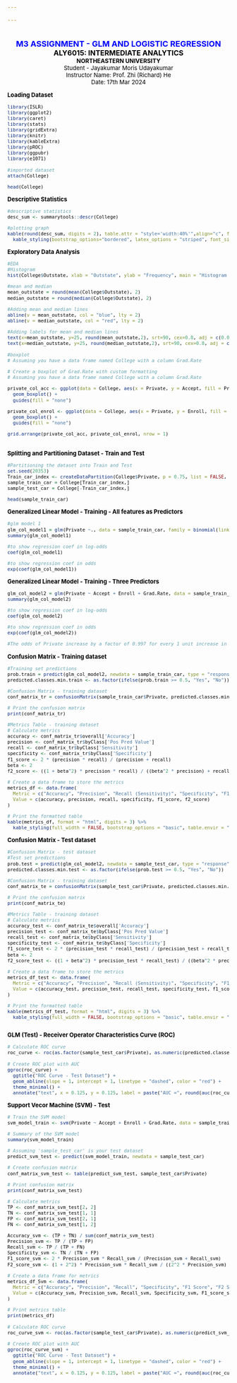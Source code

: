 ---

---

<B>
<FONT SIZE = 4, color = "blue">
<center><BR>
M3 ASSIGNMENT - GLM AND LOGISTIC REGRESSION
<BR>
<FONT SIZE = 3, color = "black">
ALY6015: INTERMEDIATE ANALYTICS
<BR>
<FONT SIZE = 2.5, color = "black">
NORTHEASTERN UNIVERSITY
<BR>
<FONT SIZE = 2.5, color = "black">
</B>
Student - Jayakumar Moris Udayakumar
<BR>
<FONT SIZE = 2.5, color = "black">
Instructor Name: Prof. Zhi (Richard) He
<BR>
<FONT SIZE = 2.5, color = "black">
Date: 17th Mar 2024
<BR></center></B>


<B>
<FONT SIZE = 2, color = "black">
Loading Dataset
</B><BR>

```{r message=FALSE, warning=FALSE}

library(ISLR)
library(ggplot2)
library(caret)
library(stats)
library(gridExtra)
library(knitr)
library(kableExtra)
library(pROC)
library(ggpubr)
library(e1071)

#imported dataset
attach(College)

head(College)

```

<B>
<FONT SIZE = 2, color = "black">
Descriptive Statistics
</B><BR>

```{r warning=FALSE}

#descriptive statistics
desc_sum <- summarytools::descr(College)

#plotting graph
kable(round(desc_sum, digits = 2), table.attr = "style='width:40%'",align="c", format="html", digits = 2) %>%
  kable_styling(bootstrap_options="bordered", latex_options = "striped", font_size = NULL)


```
<B>
<FONT SIZE = 2, color = "black">
Exploratory Data Analysis
</B><BR>

```{r }

#EDA
#Histogram
hist(College$Outstate, xlab = "Outstate", ylab = "Frequency", main = "Histogram - Outstate", col = "skyblue")

#mean and median
mean_outstate = round(mean(College$Outstate), 2)
median_outstate = round(median(College$Outstate), 2)

#Adding mean and median lines
abline(v = mean_outstate, col = "blue", lty = 2)
abline(v = median_outstate, col = "red", lty = 2)

#Adding labels for mean and median lines
text(x=mean_outstate, y=25, round(mean_outstate,2), srt=90, cex=0.8, adj = c(0.001,1))
text(x=median_outstate, y=25, round(median_outstate,2), srt=90, cex=0.8, adj = c(0.001,0))

```


```{r }
#boxplot
# Assuming you have a data frame named College with a column Grad.Rate

# Create a boxplot of Grad.Rate with custom formatting
# Assuming you have a data frame named College with a column Grad.Rate

private_col_acc <- ggplot(data = College, aes(x = Private, y = Accept, fill = Private)) +
  geom_boxplot() +
  guides(fill = "none")

private_col_enrol <- ggplot(data = College, aes(x = Private, y = Enroll, fill = Private)) +
  geom_boxplot() +
  guides(fill = "none")

grid.arrange(private_col_acc, private_col_enrol, nrow = 1)

```
<B>
<BR>
<FONT SIZE = 2, color = "black">
Splitting and Partitioning Dataset - Train and Test
</B><BR>

```{r }

#Partitioning the dataset into Train and Test
set.seed(20353)
Train_car_index <- createDataPartition(College$Private, p = 0.75, list = FALSE, times = 1)
sample_train_car = College[Train_car_index,]
sample_test_car = College[-Train_car_index,]

head(sample_train_car)

```
<B>
<FONT SIZE = 2, color = "black">
Generalized Linear Model - Training - All features as Predictors
</B><BR>

```{r warning=FALSE}

#glm model 1
glm_col_model1 = glm(Private ~., data = sample_train_car, family = binomial(link = "logit"))
summary(glm_col_model1)

#to show regression coef in log-odds
coef(glm_col_model1)

#to show regression coef in odds
exp(coef(glm_col_model1))

```
<B>
<FONT SIZE = 2, color = "black">
Generalized Linear Model - Training - Three Predictors
</B><BR>

```{r }

glm_col_model2 = glm(Private ~ Accept + Enroll + Grad.Rate, data = sample_train_car, family = binomial(link = "logit"))
summary(glm_col_model2)

#to show regression coef in log-odds
coef(glm_col_model2)

#to show regression coef in odds
exp(coef(glm_col_model2))

#The odds of Private increase by a factor of 0.997 for every 1 unit increase in Enroll

```
<B>
<FONT SIZE = 2, color = "black">
Confusion Matrix - Training dataset
</B><BR>

```{r}

#Training set predictions
prob.train = predict(glm_col_model2, newdata = sample_train_car, type = "response")
predicted.classes.min.train <- as.factor(ifelse(prob.train >= 0.5, "Yes", "No"))

#Confusion Matrix - training dataset
conf_matrix_tr = confusionMatrix(sample_train_car$Private, predicted.classes.min.train, positive = 'Yes')

# Print the confusion matrix
print(conf_matrix_tr)

#Metrics Table - training dataset
# Calculate metrics
accuracy <- conf_matrix_tr$overall['Accuracy']
precision <- conf_matrix_tr$byClass['Pos Pred Value']
recall <- conf_matrix_tr$byClass['Sensitivity']      
specificity <- conf_matrix_tr$byClass['Specificity']
f1_score <- 2 * (precision * recall) / (precision + recall) 
beta <- 2  
f2_score <- ((1 + beta^2) * precision * recall) / ((beta^2 * precision) + recall)

# Create a data frame to store the metrics
metrics_df <- data.frame(
  Metric = c("Accuracy", "Precision", "Recall (Sensitivity)", "Specificity", "F1 Score", "F2 Score"),
  Value = c(accuracy, precision, recall, specificity, f1_score, f2_score)
)

# Print the formatted table
kable(metrics_df, format = "html", digits = 3) %>%
  kable_styling(full_width = FALSE, bootstrap_options = "basic", table.envir = "table", latex_options = "basic", position = "center")

```

<B>
<FONT SIZE = 2, color = "black">
Confusion Matrix - Test dataset
</B><BR>

```{r}

#Confusion Matrix - test dataset
#Test set predictions
prob.test = predict(glm_col_model2, newdata = sample_test_car, type = "response")
predicted.classes.min.test <- as.factor(ifelse(prob.test >= 0.5, "Yes", "No"))

#Confusion Matrix - training dataset
conf_matrix_te = confusionMatrix(sample_test_car$Private, predicted.classes.min.test, positive = 'Yes')

# Print the confusion matrix
print(conf_matrix_te)

#Metrics Table - training dataset
# Calculate metrics
accuracy_test <- conf_matrix_te$overall['Accuracy']
precision_test <- conf_matrix_te$byClass['Pos Pred Value']
recall_test <- conf_matrix_te$byClass['Sensitivity']      
specificity_test <- conf_matrix_te$byClass['Specificity']
f1_score_test <- 2 * (precision_test * recall_test) / (precision_test + recall_test) 
beta <- 2
f2_score_test <- ((1 + beta^2) * precision_test * recall_test) / ((beta^2 * precision_test) + recall_test)

# Create a data frame to store the metrics
metrics_df_test <- data.frame(
  Metric = c("Accuracy", "Precision", "Recall (Sensitivity)", "Specificity", "F1 Score", "F2 Score"),
  Value = c(accuracy_test, precision_test, recall_test, specificity_test, f1_score_test, f2_score_test)
)

# Print the formatted table
kable(metrics_df_test, format = "html", digits = 3) %>%
  kable_styling(full_width = FALSE, bootstrap_options = "basic", table.envir = "table", latex_options = "basic", position = "center")



```

<B>
<FONT SIZE = 2, color = "black">
GLM (Test) - Receiver Operator Characteristics Curve (ROC)
</B><BR>

```{r warning=FALSE}

# Calculate ROC curve
roc_curve <- roc(as.factor(sample_test_car$Private), as.numeric(predicted.classes.min.test == "Yes"))

# Create ROC plot with AUC
ggroc(roc_curve) +
  ggtitle("ROC Curve - Test Dataset") +
  geom_abline(slope = 1, intercept = 1, linetype = "dashed", color = "red") +
  theme_minimal() +
  annotate("text", x = 0.125, y = 0.125, label = paste("AUC =", round(auc(roc_curve), 2)), size = 3)


```

<B>
<FONT SIZE = 2, color = "black">
Support Vecor Machine (SVM) - Test 
</B><BR>

```{r}

# Train the SVM model
svm_model_train <- svm(Private ~ Accept + Enroll + Grad.Rate, data = sample_train_car, kernel = "radial")

# Summary of the SVM model
summary(svm_model_train)

# Assuming 'sample_test_car' is your test dataset
predict_svm_test <- predict(svm_model_train, newdata = sample_test_car)

# Create confusion matrix
conf_matrix_svm_test <- table(predict_svm_test, sample_test_car$Private)

# Print confusion matrix
print(conf_matrix_svm_test)

# Calculate metrics
TP <- conf_matrix_svm_test[2, 2]
TN <- conf_matrix_svm_test[1, 1]
FP <- conf_matrix_svm_test[2, 1]
FN <- conf_matrix_svm_test[1, 2]

Accuracy_svm <- (TP + TN) / sum(conf_matrix_svm_test)
Precision_svm <- TP / (TP + FP)
Recall_svm <- TP / (TP + FN)
Specificity_svm <- TN / (TN + FP)
F1_score_svm <- 2 * Precision_svm * Recall_svm / (Precision_svm + Recall_svm)
F2_score_svm <- (1 + 2^2) * Precision_svm * Recall_svm / ((2^2 * Precision_svm) + Recall_svm)

# Create a data frame for metrics
metrics_df_Svm <- data.frame(
  Metric = c("Accuracy", "Precision", "Recall", "Specificity", "F1 Score", "F2 Score"),
  Value = c(Accuracy_svm, Precision_svm, Recall_svm, Specificity_svm, F1_score_svm, F2_score_svm)
)

# Print metrics table
print(metrics_df)


```
```{r warning=FALSE}

# Calculate ROC curve
roc_curve_svm <- roc(as.factor(sample_test_car$Private), as.numeric(predict_svm_test == "Yes"))

# Create ROC plot with AUC
ggroc(roc_curve_svm) +
  ggtitle("ROC Curve - Test Dataset") +
  geom_abline(slope = 1, intercept = 1, linetype = "dashed", color = "red") +
  theme_minimal() +
  annotate("text", x = 0.125, y = 0.125, label = paste("AUC =", round(auc(roc_curve_svm), 2)), size = 3)


```


